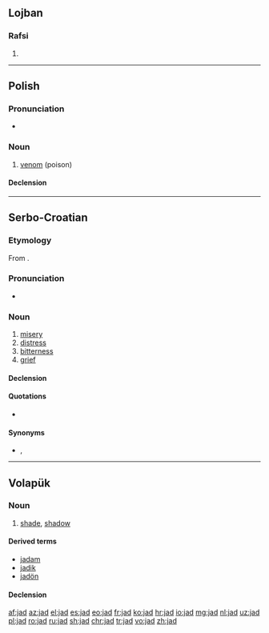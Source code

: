 {{also|jäd}}
==Lojban==

===Rafsi===
{{jbo-rafsi}}

# {{jbo-rafsi of|jadni}}

----

==Polish==
{{wikipedia|lang=pl}}

===Pronunciation===
* {{audio|Pl-jad.ogg|Audio|lang=pl}}

===Noun===
{{pl-noun|m}}

# [[venom]] (poison)

====Declension====
{{pl-decl-noun-masc-inani|ja|d|u}}

----

==Serbo-Croatian==

===Etymology===
From {{etyl|sla-pro|sh}} {{m|sla-pro|*jědъ}}.

===Pronunciation===
* {{IPA|/jâd/|lang=sh}}

===Noun===
{{sh-noun|g=m|head=jȁd|r|јад|ја̏д}}

# [[misery]]
# [[distress]]
# [[bitterness]]
# [[grief]]

====Declension====
{{sh-decl-noun
|jad|jadi
|jada|jada
|jadu|jadima
|jad|jade
|jade|jadi
|jadu|jadima
|jadom|jadima}}

====Quotations====
* {{seeCites|јад|lang=sh}}

====Synonyms====
* {{context|Croatia|lang=sh}} {{l|sh|boljeznost}}, {{l|sh|vaj}}

----

==Volapük==

===Noun===
{{vo-noun}}

# [[shade]], [[shadow]]

====Derived terms====
* [[jadam]]
* [[jadik]]
* [[jadön]]

====Declension====
{{vo-decl-noun}}

[[af:jad]]
[[az:jad]]
[[el:jad]]
[[es:jad]]
[[eo:jad]]
[[fr:jad]]
[[ko:jad]]
[[hr:jad]]
[[io:jad]]
[[mg:jad]]
[[nl:jad]]
[[uz:jad]]
[[pl:jad]]
[[ro:jad]]
[[ru:jad]]
[[sh:jad]]
[[chr:jad]]
[[tr:jad]]
[[vo:jad]]
[[zh:jad]]